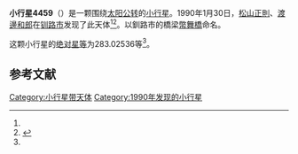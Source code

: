{{Infobox planet
| bgcolour = #FFFFC0
| name = 4459 Nusamaibashi
| symbol = 
| image = 
| caption = 
| discovery = yes
| discovery_ref = 
| discoverer = [[松山正則|松山正則]]、[[渡邊和郎|渡邊和郎]]
| discovery_site = [[钏路市|钏路市]] 
| discovered = 1990年1月30日
| designations = yes
| mp_name = 
| named_after = 
| alt_names = 1990 BP2/ 1978 PN3 / 1978 RD13 / 1978 RL3 / 1978 TS9 / 1985 SZ4 / A924 WF
| mp_category = [[主带小行星|主带小行星]]
| orbit_ref = <ref name="a">[http://ssd.jpl.nasa.gov/sbdb.cgi?sstr=4459 4459 Nusamaibashi] {{Wayback|url=http://ssd.jpl.nasa.gov/sbdb.cgi?sstr=4459 |date=20210806094343 }}，小行星數據庫瀏覽器（JPL Small-Body Database Browser）－[[美国国家航空航天局|美国国家航空航天局]]喷气推进实验室</ref>
| epoch = 2456400.5 (2013年4月18日更新)
| aphelion = {{convert|2.5216310|AU|km|3|abbr=on|lk=out}}
| perihelion = {{convert|1.9882214|AU|km|3|abbr=on}}
| semimajor = {{convert|2.2549262|AU|km|3|abbr=on}}
| eccentricity = 0.1182765
| period = 1236.792729 [[日|日]]<br />3.39[[儒略年|儒略年]]
| avg_speed = 
| inclination = 2.79249
| asc_node = 157.31246
| mean_anomaly = 
| arg_peri = 283.02536
| satellites = 
| physical_characteristics = yes
| dimensions = 
| mass = 
| density = 
| surface_grav = 
| escape_velocity = 
| sidereal_day = 
| axial_tilt = 
| pole_ecliptic_lat = 
| pole_ecliptic_lon = 
| albedo = 
| temperatures= 
| temp_name1 = 
| mean_temp_1 = 
| max_temp_1 = 
| temp_name2 = 
| max_temp_2 = 
| spectral_type = 
| abs_magnitude = 283.02536
}}

'''小行星4459'''（{{lang-en|4459 Nusamaibashi}}）是一颗围绕[[太阳|太阳]][[公转|公转]]的[[小行星|小行星]]。1990年1月30日，[[松山正則|松山正則]]、[[渡邊和郎|渡邊和郎]]在[[钏路市|钏路市]]发现了此天体<ref name="a" /><ref>{{cite news|title=小行星列表|url=http://cfa-www.harvard.edu/iau/lists/NumberedMPs.txt|accessdate=2013-07-08|newspaper=哈佛大学|archive-date=2008-05-17|archive-url=https://web.archive.org/web/20080517010638/http://cfa-www.harvard.edu/iau/lists/NumberedMPs.txt|dead-url=no}}</ref>。以釧路市的橋梁[[幣舞橋|幣舞橋]]命名。

这颗小行星的[[绝对星等|绝对星等]]为283.02536等<ref name="a" />。

==参考文献==
{{reflist}}
{{Minor Planet Number|[[小行星4458|小行星4458]]|[[小行星4460|小行星4460]]}}

{{小天体}}

[[Category:小行星带天体|Category:小行星带天体]]
[[Category:1990年发现的小行星|Category:1990年发现的小行星]]

{{asteroid-stub}}